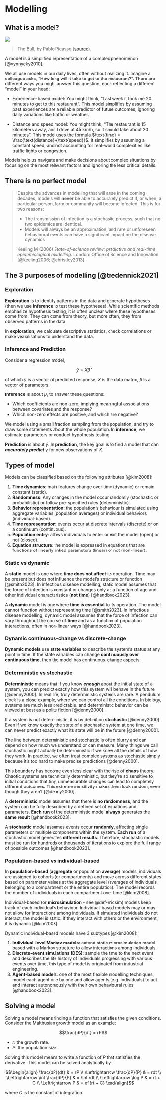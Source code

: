 # Modelling {.unnumbered}

## What is a model?

![](img/mod/the-bull.jpg)

> The Bull, by Pablo Picasso ([source](https://fineartamerica.com/featured/the-bull-picasso.html)).

A model is a simplified representation of a complex phenomenon [@vynnycky2010].

We all use models in our daily lives, often without realizing it. Imagine a colleague asks, "How long will it take to get to the restaurant?". There are different ways you might answer this question, each reflecting a different "model" in your head:

-   Experience-based model: You might think, "Last week it took me 20 minutes to get to this restaurant". This model simplifies by assuming past experiences are a reliable predictor of future outcomes, ignoring daily variations like traffic or weather.

-   Distance and speed model: You might think, "The restaurant is 15 kilometers away, and I drive at 45 km/h, so it should take about 20 minutes". This model uses the formula $\text{time} = \frac{\text{distance}}{\text{speed}}$. It simplifies by assuming a constant speed, and not accounting for real-world complexities like traffic lights or congestion.

Models help us navigate and make decisions about complex situations by focusing on the most relevant factors and ignoring the less critical details.

## There is no perfect model

> Despite the advances in modelling that will arise in the coming decades, models will **never** be able to accurately predict if, or when, a particular person, farm or community will become infected. This is for two reasons:
>
> -   The transmission of infection is a stochastic process, such that no two epidemics are identical.
> -   Models will always be an approximation, and rare or unforeseen behavioural events can have a significant impact on the disease dynamics
>
> Keeling M (2006) *State-of-science review: predictive and real-time epidemiological modelling*. London: Office of Science and Innovation [@keeling2006; @christley2013].

## The 3 purposes of modelling [@tredennick2021]

### Exploration

**Exploration** is to identify patterns in the data and generate hypotheses (then we use **inference** to test these hypotheses). While scientific methods emphasize hypothesis testing, it is often unclear where these hypotheses come from. They can come from theory, but more often, they from observed patterns in the data.

In **exploration**, we calculate descriptive statistics, check correlations or make visualisations to understand the data.

### Inference and Prediction

Consider a regression model,

$$\hat{y} = X \hat{\beta}$$

of which $\hat{y}$ is a vector of predicted response, $X$ is the data matrix, $\hat{\beta}$ is a vector of parameters.

**Inference** is about $\hat{\beta}$, to answer these questions:

-   Which coefficients are non-zero, implying meaningful associations between covariates and the response?
-   Which non-zero effects are positive, and which are negative?

We model using a small fraction sampling from the population, and try to draw some statements about the whole population. In **inference**, we estimate parameters or conduct hypothesis testing.

**Prediction** is about $\hat{y}$. In **prediction**, the key goal is to find a model that can ***accurately predict*** y for new observations of $X$.

## Types of model

Models can be classified based on the following attributes [@kim2008]:

1.  **Time dynamics**: main features change over time (dynamic) or remain constant (static).
2.  **Randomness**: Any changes in the model occur randomly (stochastic or probabilistic) or follow pre-specified rules (deterministic).
3.  **Behavior representation**: the population's behaviour is simulated using aggregate variables (population averages) or individual behaviors (individual-based).
4.  **Time representation**: events occur at discrete intervals (discrete) or on a continuum (continuous).
5.  **Population entry**: allows individuals to enter or exit the model (open) or not (closed).
6.  **Equation structure**: the model is expressed in equations that are functions of linearly linked parameters (linear) or not (non-linear).

### Static vs dynamic

A **static** model is one where **time does not affect** its operation. Time may be present but does not influence the model's structure or function [@smith2023]. In infectious disease modelling, static model assumes that the force of infection is constant or changes only as a function of age and other individual characteristics (**not time**) [@handbook2023].

A **dynamic** model is one where **time is essential** to its operation. The model cannot function without representing time [@smith2023]. In infectious disease modelling, dynamic model assumes that the force of infection can vary throughout the course of **time** and as a function of population interactions, often in non-linear ways [@handbook2023].

### Dynamic continuous-change vs discrete-change

**Dynamic models** use **state variables** to describe the system's status at any point in time. If the state variables can change **continuously over continuous time**, then the model has continuous-change aspects.

### Deterministic vs stochastic

**Deterministic** means that if you know ***enough*** about the initial state of a system, you can predict exactly how this system will behave in the future [@denny2000]. In real life, truly deterministic systems are rare. A pendulum clock is a close example, where we can control all the conditions. In biology, systems are much less predictable, and deterministic behavior can be viewed at best as a polite fiction [@denny2000].

If a system is not deterministic, it is by definition **stochastic** [@denny2000]. Even if we know exactly the state of a stochastic system at one time, we can never predict exactly what its state will be in the future [@denny2000].

The line between deterministic and stochastic is often blurry and can depend on how much we understand or can measure. Many things we call stochastic might actually be deterministic if we knew all the details of how they work. In practice, we often treat complex systems as stochastic simply because it’s too hard to make precise predictions [@denny2000].

This boundary has become even less clear with the rise of **chaos** theory. Chaotic systems are technically deterministic, but they’re so sensitive to initial conditions that tiny, unmeasurable changes can lead to completely different outcomes. This extreme sensitivity makes them look random, even though they aren't [@denny2000].

A **deterministic** model assumes that there is **no randomness**, and the system can be fully described by a defined set of equations and parameters. **Each run** of the deterministic model **always** generates the **same result** [@handbook2023].

A **stochastic** model assumes events occur **randomly**, affecting single parameters or multiple components within the system. **Each run** of a stochastic model generates **different results**. Therefore, stochastic models must be run for hundreds or thousands of iterations to explore the full range of possible outcomes [@handbook2023].

### Population-based vs individual-based

In **population-based** (**aggregate** or population **average**) models, individuals are assigned to cohorts (or compartments) and move across different states based on parameter values at the aggregate level (averages of individuals belonging to a compartment or the entire population). The model records the number of individuals in each compartment over time [@kim2008].

Individual-based (or **microsimulation** - see @def-micsim) models keep track of each individual's behaviour. Individual-based models may or may not allow for interactions among individuals. If simulated individuals do not interact, the model is static. If they interact with others or the environment, it is dynamic [@kim2008].

Dynamic individual-based models have 3 subtypes [@kim2008]:

1.  **Individual-level Markov models**: extend static microsimulation model based with a Markov structure to allow interactions among individuals.
2.  **Discrete-event simulations (DES)**: sample the time to the next event and describes the life history of individuals progressing with various events over time, this type of model is originated from industrial engineering.
3.  **Agent-based models**: one of the most flexible modelling techniques, model each agent one by one and allow agents (e.g. individuals) to act and interact autonomously with their own behavioural rules [@handbook2023].

## Solving a model

Solving a model means finding a function that satisfies the given conditions. Consider the Malthusian growth model as an example:

$$\frac{dP}{dt} = rP$$

-   $r$: the growth rate.
-   $P$: the population size.

Solving this model means to write a function of $P$ that satisfies the derivative. This model can be solved analytically by:

$$\begin{align} \frac{dP}{dt} & = rP \\
\Leftrightarrow \frac{dP}{P} & = rdt \\
\Leftrightarrow \int \frac{dP}{P} & = \int rdt \\
\Leftrightarrow \log P & = rt + C \\
\Leftrightarrow P & = e^{rt + C} \end{align}$$

where $C$ is the constant of integration.
